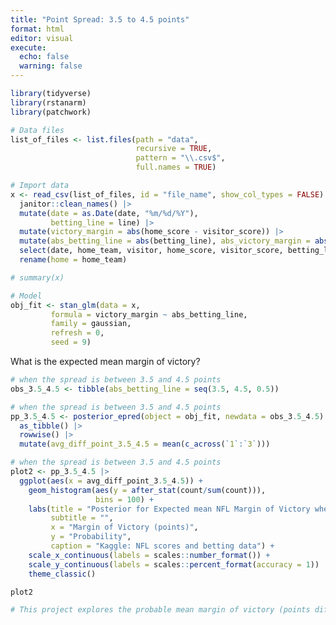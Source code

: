 ```yaml
---
title: "Point Spread: 3.5 to 4.5 points"
format: html
editor: visual
execute: 
  echo: false
  warning: false
---
```


```r
library(tidyverse)
library(rstanarm)
library(patchwork)
```

```r
# Data files
list_of_files <- list.files(path = "data",
                            recursive = TRUE,
                            pattern = "\\.csv$",
                            full.names = TRUE)  
```

```r
# Import data
x <- read_csv(list_of_files, id = "file_name", show_col_types = FALSE) |> 
  janitor::clean_names() |> 
  mutate(date = as.Date(date, "%m/%d/%Y"),
         betting_line = line) |> 
  mutate(victory_margin = abs(home_score - visitor_score)) |> 
  mutate(abs_betting_line = abs(betting_line), abs_victory_margin = abs(victory_margin)) |> 
  select(date, home_team, visitor, home_score, visitor_score, betting_line, abs_betting_line, victory_margin) |> 
  rename(home = home_team)
```

```r
# summary(x)
```

```r
# Model
obj_fit <- stan_glm(data = x,
         formula = victory_margin ~ abs_betting_line,
         family = gaussian,
         refresh = 0,
         seed = 9)
```

What is the expected mean margin of victory?

```r
# when the spread is between 3.5 and 4.5 points
obs_3.5_4.5 <- tibble(abs_betting_line = seq(3.5, 4.5, 0.5))
```

```r
# when the spread is between 3.5 and 4.5 points
pp_3.5_4.5 <- posterior_epred(object = obj_fit, newdata = obs_3.5_4.5) |> 
  as_tibble() |> 
  rowwise() |> 
  mutate(avg_diff_point_3.5_4.5 = mean(c_across(`1`:`3`)))

```

```r
# when the spread is between 3.5 and 4.5 points
plot2 <- pp_3.5_4.5 |> 
  ggplot(aes(x = avg_diff_point_3.5_4.5)) +
    geom_histogram(aes(y = after_stat(count/sum(count))),
                   bins = 100) +
    labs(title = "Posterior for Expected mean NFL Margin of Victory when Absolute Point Spread \nis between 3.5 and 4.5 points",
         subtitle = "",
         x = "Margin of Victory (points)",
         y = "Probability",
         caption = "Kaggle: NFL scores and betting data") +
    scale_x_continuous(labels = scales::number_format()) +
    scale_y_continuous(labels = scales::percent_format(accuracy = 1))  +
    theme_classic()
```

```r
plot2
```

```r
# This project explores the probable mean margin of victory (points differential) in NFL regular season games from 1978 through 2013. The point spread (betting line) quartiles are highlighted in 4 plots to highlight the probable distribution of the mean margin of victory.
```
